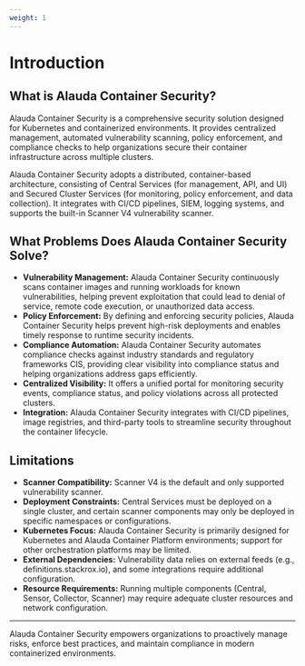 ```yaml
---
weight: 1
---
```


# Introduction

## What is Alauda Container Security?

Alauda Container Security is a comprehensive security solution designed for Kubernetes and containerized environments. It provides centralized management, automated vulnerability scanning, policy enforcement, and compliance checks to help organizations secure their container infrastructure across multiple clusters.

Alauda Container Security adopts a distributed, container-based architecture, consisting of Central Services (for management, API, and UI) and Secured Cluster Services (for monitoring, policy enforcement, and data collection). It integrates with CI/CD pipelines, SIEM, logging systems, and supports the built-in Scanner V4 vulnerability scanner.

## What Problems Does Alauda Container Security Solve?

- **Vulnerability Management:** Alauda Container Security continuously scans container images and running workloads for known vulnerabilities, helping prevent exploitation that could lead to denial of service, remote code execution, or unauthorized data access.
- **Policy Enforcement:** By defining and enforcing security policies, Alauda Container Security helps prevent high-risk deployments and enables timely response to runtime security incidents.
- **Compliance Automation:** Alauda Container Security automates compliance checks against industry standards and regulatory frameworks CIS, providing clear visibility into compliance status and helping organizations address gaps efficiently.
- **Centralized Visibility:** It offers a unified portal for monitoring security events, compliance status, and policy violations across all protected clusters.
- **Integration:** Alauda Container Security integrates with CI/CD pipelines, image registries, and third-party tools to streamline security throughout the container lifecycle.

## Limitations

- **Scanner Compatibility:** Scanner V4 is the default and only supported vulnerability scanner.
- **Deployment Constraints:** Central Services must be deployed on a single cluster, and certain scanner components may only be deployed in specific namespaces or configurations.
- **Kubernetes Focus:** Alauda Container Security is primarily designed for Kubernetes and Alauda Container Platform environments; support for other orchestration platforms may be limited.
- **External Dependencies:** Vulnerability data relies on external feeds (e.g., definitions.stackrox.io), and some integrations require additional configuration.
- **Resource Requirements:** Running multiple components (Central, Sensor, Collector, Scanner) may require adequate cluster resources and network configuration.

---

Alauda Container Security empowers organizations to proactively manage risks, enforce best practices, and maintain compliance in modern containerized environments.

